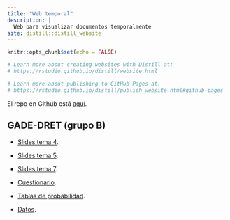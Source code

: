 ```yaml
---
title: "Web temporal"
description: |
  Web para visualizar documentos temporalmente
site: distill::distill_website
---
```


```r
knitr::opts_chunk$set(echo = FALSE)

# Learn more about creating websites with Distill at:
# https://rstudio.github.io/distill/website.html

# Learn more about publishing to GitHub Pages at:
# https://rstudio.github.io/distill/publish_website.html#github-pages

```

El repo en Github está [aquí](https://github.com/perezp44/web.temporal).

##  GADE-DRET (grupo B)


- [Slides tema 4](./econometria_gadedret/slides_tema_4.html){target="_blank"}.

- [Slides tema 5](./econometria_gadedret/slides_tema_5.html){target="_blank"}.

- [Slides tema 7](./econometria_gadedret/slides_tema_7.html){target="_blank"}.

- [Cuestionario](./econometria_gadedret/cuestionario_practicas.html){target="_blank"}.

- [Tablas de probabilidad](./econometria_gadedret/tablas_probabilidad.pdf){target="_blank"}.

- [Datos](./econometria_gadedret/datos.zip){target="_blank"}.
